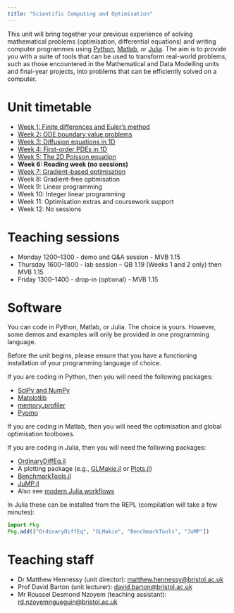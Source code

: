 ```yaml
---
title: "Scientific Computing and Optimisation"
---
```


This unit will bring together your previous experience of solving mathematical problems (optimisation, differential equations) and writing computer programmes using [Python](https://www.python.org/), [Matlab](https://uk.mathworks.com/products/matlab.html), or [Julia](https://julialang.org/). The aim is to provide you with a suite of tools that can be used to transform real-world problems, such as those encountered in the Mathematical and Data Modelling units and final-year projects, into problems that can be efficiently solved on a computer.

# Unit timetable 

* [Week 1: Finite differences and Euler's method](scicomp/week1.qmd)
* [Week 2: ODE boundary value problems](scicomp/week2.qmd)
* [Week 3: Diffusion equations in 1D](scicomp/week3.qmd)
* [Week 4: First-order PDEs in 1D](scicomp/week4.qmd)
* [Week 5: The 2D Poisson equation](scicomp/week5.qmd)
* **Week 6: Reading week (no sessions)**
* [Week 7: Gradient-based optimisation](optim/week7.qmd)
* Week 8: Gradient-free optimisation
* Week 9: Linear programming
* Week 10: Integer linear programming
* Week 11: Optimisation extras and coursework support
* Week 12: No sessions

# Teaching sessions

* Monday 1200--1300 - demo and Q&A session - MVB 1.15
* Thursday 1600--1800 - lab session -- QB 1.19 (Weeks 1 and 2 only) then MVB 1.15
* Friday 1300--1400 - drop-in (optional) - MVB 1.15


# Software

You can code in Python, Matlab, or Julia.  The choice is yours.  However, some demos and examples will only be provided in one programming language.

Before the unit begins, please ensure that you have a functioning installation of your programming language of choice.  

If you are coding in Python, then you will need the following packages:

* [SciPy and NumPy](https://scipy.org/)
* [Matplotlib](https://matplotlib.org/)
* [memory_profiler](https://pypi.org/project/memory-profiler/)
* [Pyomo](http://www.pyomo.org/)

If you are coding in Matlab, then you will need the optimisation and global optimisation toolboxes.

If you are coding in Julia, then you will need the following packages:

* [OrdinaryDiffEq.jl](https://docs.sciml.ai/OrdinaryDiffEq/stable/)
* A plotting package (e.g., [GLMakie.jl](https://docs.makie.org/) or [Plots.jl](https://docs.juliaplots.org/stable/))
* [BenchmarkTools.jl](https://juliaci.github.io/BenchmarkTools.jl/stable/)
* [JuMP.jl](https://jump.dev/JuMP.jl/stable/)
* Also see [modern Julia workflows](https://modernjuliaworkflows.org/)

In Julia these can be installed from the REPL (compilation will take a few minutes):

```julia
import Pkg
Pkg.add(["OrdinaryDiffEq", "GLMakie", "BenchmarkTools", "JuMP"])
```

# Teaching staff

* Dr Matthew Hennessy (unit director): [matthew.hennessy@bristol.ac.uk](mailto:matthew.hennessy@bristol.ac.uk)
* Prof David Barton (unit lecturer): [david.barton@bristol.ac.uk](mailto:david.barton@bristol.ac.uk)
* Mr Roussel Desmond Nzoyem (teaching assistant): [rd.nzoyemngueguin@bristol.ac.uk](mailto:rd.nzoyemngueguin@bristol.ac.uk)
